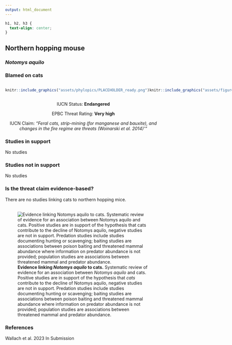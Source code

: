 ```yaml
---
output: html_document
---
```

```css
h1, h2, h3 {
  text-align: center;
}
```

## **Northern hopping mouse**
### *Notomys aquilo*
### Blamed on cats

:::: {style="display: flex;"}

::: {}
  ```r
  knitr::include_graphics("assets/phylopics/PLACEHOLDER_ready.png")
  ```
:::

::: {}

:::

::: {}
  ```r
  knitr::include_graphics("assets/figures/Map_Cat_Notomys aquilo.png")
  ```
:::

::::
<center>
IUCN Status: **Endangered**

EPBC Threat Rating: **Very high**

IUCN Claim: *"Feral cats, strip-mining (for manganese and bauxite), and changes in the fire regime are threats (Woinarski et al. 2014)'"*

</center>

### Studies in support

No studies

### Studies not in support

No studies

### Is the threat claim evidence-based?

There are no studies linking cats to northern hopping mice.
<br>
<br>

![**Evidence linking *Notomys aquilo* to cats.** Systematic review of evidence for an association between *Notomys aquilo* and cats. Positive studies are in support of the hypothesis that *cats* contribute to the decline of Notomys aquilo, negative studies are not in support. Predation studies include studies documenting hunting or scavenging; baiting studies are associations between poison baiting and threatened mammal abundance where information on predator abundance is not provided; population studies are associations between threatened mammal and predator abundance.](assets/figures/Main_Evidence_Cat_Notomys aquilo.png)

### References



Wallach et al. 2023 In Submission

